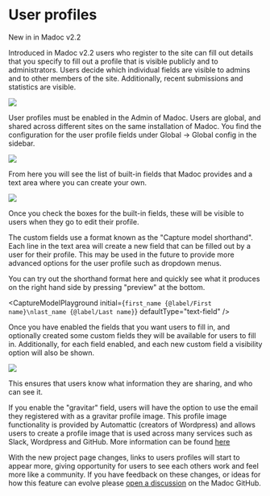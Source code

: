 

# User profiles

<Callout emoji="✨" type="info">New in in Madoc v2.2</Callout>

Introduced in Madoc v2.2 users who register to the site can fill out details that you specify to fill out a profile that
is visible publicly and to administrators. Users decide which individual fields are visible to admins and to other
members of the site. Additionally, recent submissions and statistics are visible.


![](</assets/user-profile-example.png>)


User profiles must be enabled in the Admin of Madoc. Users are global, and shared across different sites on the same
installation of Madoc. You find the configuration for the user profile fields under Global -> Global config in the sidebar.

![](</assets/global-config-admin-menu.png>)

From here you will see the list of built-in fields that Madoc provides and a text area where you can create your own.

![](</assets/admin-config-profiles.png>)

Once you check the boxes for the built-in fields, these will be visible to users when they go to edit their profile.

The custom fields use a format known as the "Capture model shorthand". Each line in the text area will create a new
field that can be filled out by a user for their profile. This may be used in the future to provide more advanced
options for the user profile such as dropdown menus.

You can try out the shorthand format here and quickly see what it produces on the right hand side by pressing "preview"
at the bottom.

<CaptureModelPlayground
  initial={`first_name {@label/First name}\nlast_name {@label/Last name}`}
  defaultType="text-field"
/>

Once you have enabled the fields that you want users to fill in, and optionally created some custom fields they will be
available for users to fill in. Additionally, for each field enabled, and each new custom field a visibility option
will also be shown.

![](</assets/user-profile-visibility.png>)

This ensures that users know what information they are sharing, and who can see it.

If you enable the "gravitar" field, users will have the option to use the email they registered with as a gravitar
profile image. This profile image functionality is provided by Automattic (creators of Wordpress) and allows users
to create a profile image that is used across many services such as Slack, Wordpress and GitHub. More information can
be found [here](https://en.gravatar.com/)

With the new project page changes, links to users profiles will start to appear more, giving opportunity for users to
see each others work and feel more like a community. If you have feedback on these changes, or ideas for how this
feature can evolve please [open a discussion](https://github.com/digirati-co-uk/madoc-platform/discussions) on
the Madoc GitHub.



